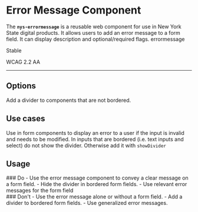 
<Meta of={NysErrorMessageStories} title="Components/Select/Documentation" />


# Error Message **Component**

<nys-alert
  type="warning"
  heading="This component should not be used alone. It is already built into form fields.">
</nys-alert>

The **`nys-errormessage`** is a reusable web component for use in New York State digital products. It allows users to add an error message to a form field. It can display description and optional/required flags.
errormessage

<p className="pill pill--stable">Stable</p>

<p className="pill pill--wcag">WCAG 2.2 AA</p>


***

<Canvas of={NysErrorMessageStories.Basic} />

<Controls />

## Options
Add a divider to components that are not bordered.
<Canvas of={NysErrorMessageStories.Divider} />

## Use cases
Use in form components to display an error to a user if the input is invalid and needs to be modified.
In inputs that are bordered (i.e. text inputs and select) do not show the divider. Otherwise add it with `showDivider`

## Usage

<div className="nys-grid-row nys-grid-gap-lg">
  <div className="nys-mobile-lg:nys-grid-col">
    <div className="usage-card usage-card--do">
      ### <nys-icon name="check_circle" color="var(--nys-color-success)" /> Do
    - Use the error message component to convey a clear message on a form field.
    - Hide the divider in bordered form fields.
    - Use relevant error messages for the form field
    </div>
  </div>
  <div className="nys-mobile-lg:nys-grid-col">
    <div className="usage-card usage-card--dont">
      ### <nys-icon name="error" color="var(--nys-color-danger)" /> Don't
    - Use the error message alone or without a form field.
    - Add a divider to bordered form fields.
    - Use generalized error messages.
    </div>
  </div>
</div>
